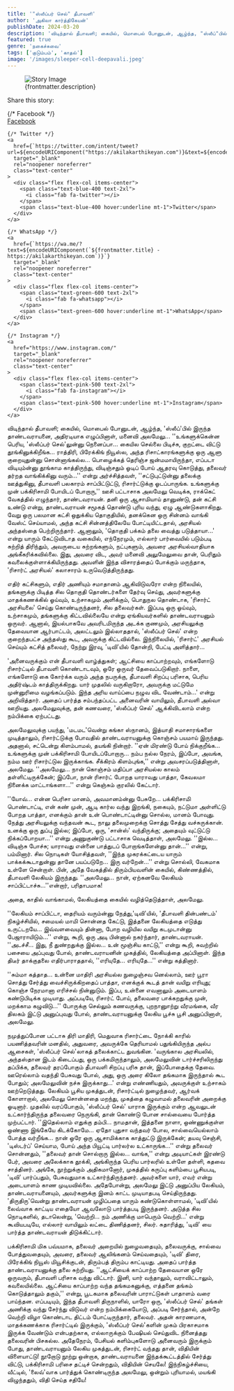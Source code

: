 ```yaml
---
title: '"ஸ்லீப்பர் செல்" தீபாவளி'
author: 'அகிலா கார்த்திகேயன்'
publishDate: 2024-03-20
description: 'விடிந்தால் தீபாவளி; கையில், மொபைல் போனுடன், ஆழ்ந்த, "ஸ்லீப்"பில் இருந்த தாண்டவராயனை, அதிரடியாக எழுப்பினாள், மனைவி அலமேலு...உங்களுக்கென்ன பெரிய...'
featured: true
genre: 'நகைச்சுவை'
tags: ['குடும்பம்', 'காதல்']
image: '/images/sleeper-cell-deepavali.jpeg'
---
```

<figure>
  <img src={frontmatter.image} alt="Story Image" class="w-full rounded-lg shadow-lg" />
  <figcaption class="text-gray-600 text-sm mt-2">{frontmatter.description}</figcaption>
</figure>
<div class="mt-6">
  <p class="text-lg font-bold">Share this story:</p>
  <div class="flex space-x-6 justify-start mt-4">
    {/* Facebook */}
    <a
      href={`https://www.facebook.com/sharer/sharer.php?u=${encodeURIComponent("https://akilakarthikeyan.com")}`}
      target="_blank"
      rel="noopener noreferrer"
      class="text-center"
    >
      <div class="flex flex-col items-center">
        <span class="text-blue-600 text-2xl">
          <i class="fab fa-facebook"></i>
        </span>
        <span class="text-blue-600 hover:underline mt-1">Facebook</span>
      </div>
    </a>

    {/* Twitter */}
    <a
      href={`https://twitter.com/intent/tweet?url=${encodeURIComponent("https://akilakarthikeyan.com")}&text=${encodeURIComponent(frontmatter.title)}`}
      target="_blank"
      rel="noopener noreferrer"
      class="text-center"
    >
      <div class="flex flex-col items-center">
        <span class="text-blue-400 text-2xl">
          <i class="fab fa-twitter"></i>
        </span>
        <span class="text-blue-400 hover:underline mt-1">Twitter</span>
      </div>
    </a>

    {/* WhatsApp */}
    <a
      href={`https://wa.me/?text=${encodeURIComponent(`${frontmatter.title} - https://akilakarthikeyan.com`)}`}
      target="_blank"
      rel="noopener noreferrer"
      class="text-center"
    >
      <div class="flex flex-col items-center">
        <span class="text-green-600 text-2xl">
          <i class="fab fa-whatsapp"></i>
        </span>
        <span class="text-green-600 hover:underline mt-1">WhatsApp</span>
      </div>
    </a>

    {/* Instagram */}
    <a
      href="https://www.instagram.com/"
      target="_blank"
      rel="noopener noreferrer"
      class="text-center"
    >
      <div class="flex flex-col items-center">
        <span class="text-pink-500 text-2xl">
          <i class="fab fa-instagram"></i>
        </span>
        <span class="text-pink-500 hover:underline mt-1">Instagram</span>
      </div>
    </a>
  </div>
</div>


விடிந்தால் தீபாவளி; கையில், மொபைல் போனுடன், ஆழ்ந்த, 'ஸ்லீப்'பில் இருந்த தாண்டவராயனை, அதிரடியாக எழுப்பினாள், மனைவி அலமேலு...
''உங்களுக்கென்ன பெரிய, 'ஸ்லீப்பர் செல்'லுன்னு நெனைப்பா... கையில செல்லை பிடிச்சு, குறட்டை விட்டு தூங்கினுக்கிறீங்க... ராத்திரி, பிரேக்கிங் நியூஸ்ல, அந்த ரிசாட்காரங்களுக்கு ஒரு ஆளு குறையுதுன்னு சொன்னாங்கல்ல... பொழைக்கத் தெரிஞ்ச ஜன்மமாயிருந்தா, எப்படா விடியும்ன்னு தூங்காம காத்திருந்து, விடிஞ்சதும் ஓடிப் போய் ஆதரவு கொடுத்து, தலைவர் தர்றத வாங்கிக்கினு வரும்...'' என்று அர்ச்சித்தவள், ''சட்டுபுட்டுன்னு தலைக்கு ஊத்துகினு, தீபாவளி பலகாரம் சாப்பிட்டுட்டு, ரிசார்ட்டுக்கு ஓடப்பாருங்க. உங்களுக்கு முன் பக்கிரிசாமி போயிடப் போறாரு,'' ஊசி பட்டாசாக அலமேலு வெடிக்க, ராக்கெட் வேகத்தில் எழுந்தார், தாண்டவராயன்.
தனி ஒரு ஆசாமியாய் தானுண்டு, தன் கட்சி உண்டு என்று, தாண்டவராயன் சமூகத் தொண்டு புரிய வந்து, ஏழு ஆண்டுகளாகிறது. வேறு ஒரு பலமான கட்சி ஒதுக்கிய தொகுதியில், தனக்கென ஒரு சின்னம் வாங்கி வேஸ்ட் செய்யாமல், அந்த கட்சி சின்னத்திலேயே போட்டியிட்டதால், அரசியல் அந்தஸ்தை பெற்றிருந்தார்.
ஆனாலும், 'தொகுதி பக்கம் தலை வைத்து படுத்தாயா...' என்று யாரும் கேட்டுவிடாத வகையில், எந்நேரமும், எல்லார் பார்வையில் படும்படி சுற்றித் திரிந்தும், அவருடைய சுற்றங்களும், நட்புகளும், அவரை அரசியல்வாதியாக அங்கீகரிக்கவில்லை.
இது, அவரை விட, அவர் மனைவி அலுமேலுவை தான், பெரிதும் கவலைக்குள்ளாக்கியிருந்தது. அவளின் இந்த விசாரத்தைப் போக்கும் மருந்தாக, 'ரிசார்ட் அரசியல்' கலாசாரம் உருவெடுத்திருந்தது.

எதிர் கட்சிகளும், எதிர் அணியும் சமாதானம் ஆகிவிடுவரோ என்ற நிலையில், தங்களுக்கு பிடித்த சில தொகுதி தொண்டர்களை தேர்வு செய்து, அவர்களுக்கு மாதக்கணக்கில் ஓய்வும், உற்சாகமும் அளிக்கும், பொதுநல தொண்டாக, 'ரிசார்ட் அரசியலை' செய்து கொண்டிருந்தனர், சில தலைவர்கள்.
இப்படி ஒரு ஓய்வும், உற்சாகமும், தங்களுக்கு கிட்டவில்லையே என்று ஏங்கியவர்களில் தாண்டவராயனும் ஒருவர். ஆனால், இயல்பாகவே அவரிடமிருந்த அடக்க குணமும், அரசியலுக்கு தேவையான ஆர்பாட்டம், அலட்டலும் இல்லாததால், 'ஸ்லீப்பர் செல்' என்ற குறைந்தபட்ச அந்தஸ்து கூட, அவருக்கு கிட்டவில்லை.
இந்நிலையில், 'ரிசார்ட்' அரசியல் செய்யும் கட்சித் தலைவர், நேற்று இரவு, 'டிவி'யில் தோன்றி, பேட்டி அளித்தார்...

'அனைவருக்கும் என் தீபாவளி வாழ்த்துகள்; ஆட்சியை காப்பாற்றவும், எங்களோடு ரிசார்ட்டில் தீபாவளி கொண்டாடவும், ஒரே ஒருவர் தேவைப்படுகிறார். நாளை, எங்களோடு கை கோர்க்க வரும் அந்த நபருக்கு, தீபாவளி சிறப்பு பரிசாக, பெரிய அதிர்ஷ்டம் காத்திருக்கிறது. யார் முதலில் வருகிறாரோ, அவருக்கு மட்டுமே முன்னுரிமை வழங்கப்படும். இந்த அரிய வாய்ப்பை நழுவ விட வேண்டாம்...' என்று அறிவித்தார்.
அதைப் பார்த்த சம்பந்தப்பட்ட அனைவரின் வாயிலும், தீபாவளி அல்வா ஊறியது. அலமேலுவுக்கு, தன் கணவரை, 'ஸ்லீப்பர் செல்' ஆக்கிவிடலாம் என்ற நம்பிக்கை ஏற்பட்டது.

அலமேலுவுக்கு பயந்து, 'மடமட'வென்று கங்கா ஸ்நானம், இத்யாதி சமாசாரங்களை முடித்தாலும், ரிசார்ட்டுக்கு போவதில் தாண்டவராயனுக்கு கொஞ்சம் பயமாய் இருந்தது. அதனால், சட்டென்று கிளம்பாமல், தயங்கி நின்றார்.
''ஏன் மிரண்டு போய் நிக்குறீங்க... உங்களுக்கு முன் பக்கிரிசாமி போயிடப்போறாரு... நம்ப நல்ல நேரம், இப்போ, அவங்க, நம்ம ஊர் ரிசார்ட்டுல இருக்காங்க. சீக்கிரம் கிளம்புங்க,'' என்று அவசரப்படுத்தினாள், அலமேலு.
''அலமேலு... நான் கொஞ்சம் மதிப்பா அரசியல்ல காலம் தள்ளிட்டிருக்கேன்; இப்போ, நான் ரிசார்ட் போறத யாராவது பாத்தா, கேவலமா நினைக்க மாட்டாங்களா...'' என்று கெஞ்சும் குரலில் கேட்டார்.

''யோவ்... என்ன பெரிசா மானம், அவமானம்ன்னு பேசுறே... பக்கிரிசாமி பொண்டாட்டி, என் கண் முன், ஆடி கார்ல வந்து இறங்கி, நகையும், நட்டுமா அள்ளிட்டு போறத பாத்தா, எனக்கும் தான் உன் பொண்டாட்டின்னு சொல்ல, மானம் போவுது. நேத்து அரசியலுக்கு வந்தவன் கூட, நாலு தலைமுறைக்கு சொத்து சேத்து வச்சுருக்கான். உனக்கு ஒரு துப்பு இல்ல; இப்போ, ஒரு, 'சான்ஸ்' வந்திருக்கு; அதையும் வுட்டுட்டு நிக்கப்போறயா...'' என்று அணுகுண்டு பட்டாசாக வெடித்தாள், அலமேலு.
''இல்ல... விடிஞ்சு போச்சு; யாராவது என்னை பாத்துடப் போறாங்களேன்னு தான்...'' என்று, பம்மினார்.
சில நொடிகள் யோசித்தவள், ''இந்த முகரக்கட்டைய யாரும் பாக்கக்கூடாதுன்னு தானே பயப்படுறே... இரு வர்றேன்...'' என்று சொல்லி, வேகமாக உள்ளே சென்றாள்.
பின், அதே வேகத்தில் திரும்பியவளின் கையில், கிண்ணத்தில், தீபாவளி லேகியம் இருந்தது.
''அலமேலு... நான், ஏற்கனவே லேகியம் சாப்பிட்டாச்சு...''என்றார், பரிதாபமாக!

அதை, காதில் வாங்காமல், லேகியத்தை கையில் வழித்தெடுத்தாள், அலமேலு.

''லேகியம் சாப்பிட்டா, தைரியம் வரும்ன்னு நேத்து,'டிவி'யில், 'தீபாவளி தின்பண்டம்' நிகழ்ச்சியில், சமையல் மாமி சொன்னத கேட்டு, இத்தனை லேகியத்தை எடுத்து உருட்டறயே... இவ்வளவையும் தின்னா, போற வழியில வயிறு கடமுடான்னு பேஜாராயிடும்...'' என்று, கூறி, ஒரு அடி பின்னால் நகர்ந்தார், தாண்டவராயன்.
''அடச்சீ... இது, நீ துண்றதுக்கு இல்ல... உன் மூஞ்சிய காட்டு,'' என்று கூறி, சுவற்றில் பசையை அப்புவது போல், தாண்டவராயனின் முகத்தில், லேகியத்தை அப்பினாள்.
இந்த திடீர் தாக்குதலை எதிர்பாராததால், ''எரியுதே... எரியுதே...'' என்று கத்தினார்.

''சும்மா கத்தாத... உன்னை மாதிரி அரசியல்ல நுழைஞ்சவ னெல்லாம், ஊர் பூரா சொத்து சேர்த்து வைச்சிருக்கிறதைப் பாத்தா, எனக்குக் கூடத் தான் வயிறு எரியுது; கொஞ்ச நேரமானா எரிச்சல் நின்னுடும். இப்ப, உன்னை எவனாலும் அடையாளம் கண்டுபிடிக்க முடியாது. அப்படியே, ரிசார்ட் போய், தலைவரை பாக்கறதுக்கு முன், மறக்காம கழுவிடு...''
போருக்கு செல்லும் கணவருக்கு, புறநானுாற்று வீரமங்கை, வீர திலகம் இட்டு அனுப்புவது போல், தாண்டவராயனுக்கு லேகிய பூச்சு பூசி அனுப்பினாள்,
அலமேலு.

நமுத்துப்போன பட்டாசு திரி மாதிரி, மெதுவாக ரிசார்ட்டை நோக்கி காரில் பயணித்தவரின் மனதில், அதுவரை, அவருக்கே தெரியாமல் பதுங்கியிருந்த அல்ப ஆசைகள், 'ஸ்லீப்பர் செல்'லாகத் தலைக்காட்ட துவங்கின. 'வருங்கால அரசியலில், அந்தஸ்தான இடம் கிடைப்பது, ஒரு பக்கமிருந்தாலும், அலமேலுவின் டார்ச்சரிலிருந்து தப்பிக்க, தலைவர் தரப்போகும் தீபாவளி சிறப்பு பரிசு தான், இப்போதைக்கு தேவை. ஊரெல்லாம் வதந்தி பேசுவது போல், அது, ஒரு அரை கிலோ தங்கமாக இருந்தால் கூட போதும்; அலமேலுவின் நச்சு இருக்காது...' என்று எண்ணியதும், அவருக்குள் உற்சாகம் ஊற்றெடுத்தது.
லேகியம் பூசிய முகத்துடன், ரிசார்ட்டில் நுழைந்தவர், ஆர்வக் கோளாறால், அலமேலு சொன்னதை மறந்து, முகத்தை கழுவாமல் தலைவரின் அறைக்கு ஓடினார்.
முதலில் வரப்போகும், 'ஸ்லீப்பர் செல்' யாராக இருக்கும் என்ற ஆவலுடன் உட்கார்ந்திருந்த தலைவரை நெருங்கி, தான் கொண்டு போன சால்வையை போர்த்த முற்பட்டார்.
''இதெல்லாம் எதுக்கு தம்பி... நாமதான், இத்தனை நாளா, ஒண்ணுக்குள்ள ஒண்ணா இங்கேயே கிடக்கோமே... ஏதோ புதுசா வந்தவர் போல, சால்வையெல்லாம் போத்த வர்றீங்க... நான் ஒரே ஒரு ஆசாமிக்காக காத்துட்டு இருக்கேன்; தயவு செஞ்சி, 'டிஸ்டர்ப்' செய்யாம, போய் அந்த பியூட்டி பார்லர்ல உட்காருங்க...'' என்று தலைவர் சொன்னதும், ''தலைவர் தான் சொல்றாரு இல்ல... வாங்க,'' என்று அடியாட்கள் இரண்டு பேர், அவரை அலேக்காக தூக்கி, அங்கிருந்த பெரிய பார்லரில் உள்ளே தள்ளி, கதவை சாத்தினர்.
அங்கே, நூற்றுக்கும் அதிகமானோர், முகத்தில் கருப்பு களிம்பை பூசியபடி, 'டிவி' பார்ப்பதும், பேசுவதுமாக உட்கார்ந்திருந்தனர். அவர்களை யார், எவர் என்று அடையாளம் காண முடியவில்லை. அதேபோன்று, அலமேலு இட்டு அனுப்பிய லேகியம், தாண்டவராயனையும், அவர்களுக்கு இனம் காட்ட முடியாதபடி செய்திருந்தது.
'திருதிரு'வென்று தாண்டவராயன் முழிப்பதை யாரும் கண்டுகொள்ளாமல், 'டிவி'யில் லைவ்வாக காட்டிய எதையோ ஆவலோடு பார்த்தபடி இருந்தனர்.
அடுத்த சில நொடிகளில், தடாலென்று, 'வெற்றி... நம் அணிக்கு மாபெரும் வெற்றி...' என்று கூவியபடியே, எல்லார் வாயிலும் லட்டை திணித்தனர், சிலர்.
சுதாரித்து, 'டிவி' யை பார்த்த தாண்டவராயன் திடுக்கிட்டார்.

பக்கிரிசாமி மிக பவ்யமாக, தலைவர் அறையில் நுழைவதையும், தலைவருக்கு, சால்வை போத்துவதையும், அவரை, தலைவர் ஆலிங்கனம் செய்வதையும், 'டிவி' திரை, பிரேக்கிங் நியூஸ் மியூசிக்குடன், திரும்பத் திரும்ப காட்டியது. அதைப் பார்த்த தாண்டவராயனுக்கு தலை சுற்றியது.
''ஆட்சியைக் காப்பாற்ற தேவையான ஒரே ஒருவரும், தீபாவளி பரிசாக வந்து விட்டார். இனி, யார் வந்தாலும், வராவிட்டாலும், கவலையில்லை. ஆட்சியை காப்பாற்ற வந்த தங்கமகனுக்கு, எத்தனை தங்கம் கொடுத்தாலும் தகும்,'' என்று, பூடகமாக தலைவரின் பாராட்டுகள் பாதாளம் வரை பாய்ந்தன.
எப்படியும், இந்த தீபாவளி திருநாளில், யாரோ ஒரு, 'ஸ்லீப்பர் செல்' தங்கள் அணிக்கு வந்து சேர்ந்து விடுவர் என்ற நம்பிக்கையோடு, அப்படி சேர்ந்தால், அன்றே வெற்றி விழா கொண்டாட திட்டம் போட்டிருந்தார், தலைவர்.
அதன் காரணமாக, மாதக்கணக்காக ரிசார்ட்டில் இருக்கும், 'ஸ்லீப்பர் செல்'களின் முகம் பிரகாசமாக இருக்க வேண்டும் என்பதற்காக, எல்லாருக்கும் பேஷியல் செய்துவிட நினைத்தது தலைவரின் பிசகல்ல. அதேநேரம், பேசியல் களிம்புகளோடு அனைவரும் இருக்கும் போது, தாண்டவராயனும் லேகிய முகத்துடன், ரிசார்ட் வந்தது தான், விதியின் விளையாட்டு!
நூறோடு நூற்று ஒன்றாக, தாண்டவராயனை இந்தக்கூட்டத்தில் சேர்த்து விட்டு, பக்கிரிசாமி பரிசை தட்டிச் சென்றதும், விதியின் செயலே!
இந்நிகழ்ச்சியை, வீட்டில், 'லைவ்'வாக பார்த்துக் கொண்டிருந்த அலமேலு, ஒன்றும் புரியாமல், மயங்கி விழுந்ததும், விதி செய்த சதியே!

